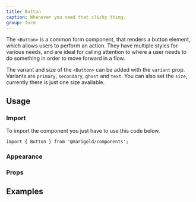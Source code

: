 ```yaml
---
title: Button
caption: Whenever you need that clicky thing.
group: form
---
```


The `<Button>` is a common form component, that renders a button element, which allows users to perform an action.
They have multiple styles for various needs, and are ideal for calling attention to where a user needs to do something in order to move forward in a flow.

The variant and size of the `<Button>` can be added with the `variant` prop. Variants are `primary`, `secondary`, `ghost` and `text`. You can also set the `size`, currently there is just one size available.

## Usage

### Import

To import the component you just have to use this code below.

```tsx
import { Button } from '@marigold/components';
```

### Appearance

### Props

## Examples

<AppearanceTable component={title} />
